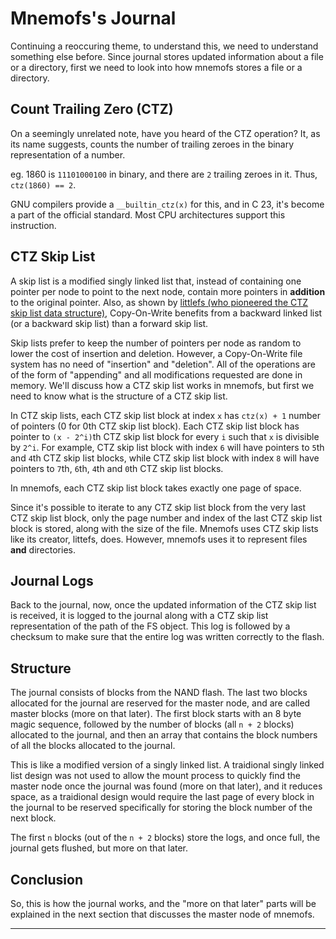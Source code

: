 

# Mnemofs's Journal

Continuing a reoccuring theme, to understand this, we need to understand something else before. Since journal stores updated information about a file or a directory, first we need to look into how mnemofs stores a file or a directory.

## Count Trailing Zero (CTZ)

On a seemingly unrelated note, have you heard of the CTZ operation? It, as its name suggests, counts the number of trailing zeroes in the binary representation of a number.

eg. 1860 is ``11101000100`` in binary, and there are ``2`` trailing zeroes in it. Thus, ``ctz(1860) == 2``.

GNU compilers provide a ``__builtin_ctz(x)`` for this, and in C 23, it's become a part of the official standard. Most CPU architectures support this instruction.

## CTZ Skip List

A skip list is a modified singly linked list that, instead of containing one pointer per node to point to the next node, contain more pointers in **addition** to the original pointer. Also, as shown by [littlefs (who pioneered the CTZ skip list data structure)](https://github.com/littlefs-project/littlefs/blob/master/DESIGN.md#ctz-skip-lists), Copy-On-Write benefits from a backward linked list (or a backward skip list) than a forward skip list.

Skip lists prefer to keep the number of pointers per node as random to lower the cost of insertion and deletion. However, a Copy-On-Write file system has no need of "insertion" and "deletion". All of the operations are of the form of "appending" and all modifications requested are done in memory. We'll discuss how a CTZ skip list works in mnemofs, but first we need to know what is the structure of a CTZ skip list.

In CTZ skip lists, each CTZ skip list block at index ``x`` has ``ctz(x) + 1`` number of pointers (0 for 0th CTZ skip list block). Each CTZ skip list block has pointer to ``(x - 2^i)``th CTZ skip list block for every ``i`` such that ``x`` is divisible by ``2^i``. For example, CTZ skip list block with index ``6`` will have pointers to ``5``th and ``4``th CTZ skip list blocks, while CTZ skip list block with index ``8`` will have pointers to ``7``th, ``6``th, ``4``th and ``0``th CTZ skip list blocks.

In mnemofs, each CTZ skip list block takes exactly one page of space.

Since it's possible to iterate to any CTZ skip list block from the very last CTZ skip list block, only the page number and index of the last CTZ skip list block is stored, along with the size of the file. Mnemofs uses CTZ skip lists like its creator, littefs, does. However, mnemofs uses it to represent files **and** directories.

## Journal Logs

Back to the journal, now, once the updated information of the CTZ skip list is received, it is logged to the journal along with a CTZ skip list representation of the path of the FS object. This log is followed by a checksum to make sure that the entire log was written correctly to the flash.

## Structure

The journal consists of blocks from the NAND flash. The last two blocks allocated for the journal are reserved for the master node, and are called master blocks (more on that later). The first block starts with an 8 byte magic sequence, followed by the number of blocks (all ``n + 2`` blocks) allocated to the journal, and then an array that contains the block numbers of all the blocks allocated to the journal.

This is like a modified version of a singly linked list. A traidional singly linked list design was not used to allow the mount process to quickly find the master node once the journal was found (more on that later), and it reduces space, as a traidional design would require the last page of every block in the journal to be reserved specifically for storing the block number of the next block.

The first ``n`` blocks (out of the ``n + 2`` blocks) store the logs, and once full, the journal gets flushed, but more on that later.

## Conclusion

So, this is how the journal works, and the "more on that later" parts will be explained in the next section that discusses the master node of mnemofs.

---

<Cards>
<Card icon="❰&emsp;" title="Mnemofs LRU Cache" href={prev} />
<Card icon="❱&emsp;" title="Mnemofs Master Node" href={next} />
</Cards>
<br/>
<Card icon="⌂&emsp;" title="Home" href={home} />